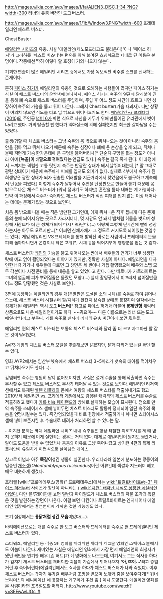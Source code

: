 http://images.wikia.com/avp/images/f/fa/ALIEN3_DISC_1-34.PNG?width=300
러너의 유충 버전인 도그 버스터.

http://images.wikia.com/avp/images/1/1b/Window3.PNG?width=600
프레데일리언 체스트 버스터.

Chest Buster

[[에일리언 시리즈]]의 유충. 사실 '에일리언(제노모프라고도 불리운다)'이나 '페이스 허거'가 그러하듯 '체스트 버스터'는 편의를 위해 붙여진 호칭이므로 제대로 된 이름은 불명이다. 작중에선 딱히 이렇다 할 호칭이 거의 나오지 않는다.

기괴한 연출이 많은 에일리언 시리즈 중에서도 가장 독보적인 비주얼 쇼크를 선사하는 존재이다.

흔히 [[페이스 허거]]가 에일리언의 유충인 것으로 오해하는 사람들이 많지만 페이스 허거는 사실 이 체스트 버스터의 운반책에 불과하다. 페이스 허거가 숙주의 얼굴에 달라붙어 관을 통해 폐 속으로 체스트 버스터를 주입하며, 주입 후 어느 정도 시간이 흐르고 나면 성장하여 숙주의 가슴을 뚫고 튀어 나온다. 그래서 Chest buster(가슴 파괴자). 다만 상황이 여의치 않으면 식도를 타고 입 밖으로 튀어나오기도 한다. [[에일리언 vs 프레데터(2010)]]의 주인공 [[넘버 6]]가 이런 식으로 자신을 가두기 위해 만들어진 유리관에서 벗어나려고 했다. 거의 탈출할 뻔 했다가 액화질소에 의해 실패했지만 최소한 살아남을 수는 있었다.

출생(?)할 때 체스트 버스터는 그냥 숙주의 몸 밖으로 뛰쳐나오는 것이 아니라 숙주의 몸 안을 갉아 먹고 뛰쳐 나오기 때문에 숙주는 심장이나 폐에 큰 손상을 입게 되고, 뛰쳐나올때 저런게 가슴 한가운데에 큰 구멍을 뚫어버리니[* 단순히 구멍을 뚫는 정도가 아니라 아예 '''[늑골]이 바깥으로 꺾여있다'''는 언급도 있다.] 숙주는 결국 죽게 된다. 이 과정에서 느껴지는 격렬한 고통 탓인지 숙주는 반광란 상태가 돼서 날뛰어대는데,[* 말 그대로 광란 상태이기 때문에 숙주에게 피해를 입혀도 의미가 없다. 실제로 4부에서 숙주가 된 희생양은 광란 상태가 되자 권총탄 여러발을 지근거리에서 맞았음에도 불구하고 계속해서 난동을 피웠다.] 이렇게 숙주가 날뛰어서 주변을 난장판으로 만들어 놓기 때문에 몸 밖으로 나온 체스트 버스터가 (워낙 잽싸기도 하지만) 혼란을 틈타 내빼는 게 가능하다. 만약 이 과정에서 숙주가 죽더라도 체스트 버스터가 직접 피해를 입지 않는 이상 태어나는 데에는 문제가 없는 것으로 보인다.

처음 몸 밖으로 나올 때는 작은 뱀만한 크기인데, 이게 뛰쳐나온 직후 잽싸게 다른 존재들의 눈에 띄이지 않는 곳으로 사라지더니, 몆 시간도 안 돼서 뱀처럼 허물을 벗으며 성장해 사람보다 더 큰 성체가 되어 다시 나타난다.(...) 어떻게 그렇게 단시간에 빨리 성장하는지는 아무도 모르지만...[* 어쩌면 신체자체가 그 정도로 커지도록 되어있는 것일수도 있다.] 게임 에일리언 VS 프레데터를 통해 밝혀진 바로는 사람이나 프레데터의 눈을 피해 돌아다니면서 곤충이나 작은 포유류, 시체 등을 먹어치우며 영양분을 얻는 것 같다.

체스트 버스터가 [[케인(에일리언)|케인]]의 가슴을 뚫고 튀어나오는 씬에서 배우들의 연기가 너무 생생한 탓에 예고 없이 촬영되었다는 이야기가 있지만, 정확한 사실이 아니다. 에일리언을 디자인한 H.R 기거나 배우들에 따르면 그 장면은 세 번이나 거듭 촬영됐으며 배우와 스탭 모두 각본이나 사전 준비를 통해 내용을 알고 있었다고 한다. 다만 베로니카 카트라이트는 그녀의 얼굴에 피가 뿌려질줄은 몰랐던 모양.(...) 실제 촬영장에서 미끄러져 넘어질만큼 어느 정도 당황했던 것은 사실로 보인다.

3편에 등장하는 에일리언의 경우 개(특별판은 도살된 소의 시체)를 숙주로 하여 튀어나오는데, 체스트 버스터 시절부터 팔/다리가 완전히 성숙된 상태로 등장하여 일각에서는 성체가 된 에일리언 역시 '''도그 버스터'''[* 참고로 [[페이스 허거]]와 더불어 '''봉제인형''' 캐릭터 상품으로도 나온 에일리언이기도 하다. ~~귀요미~~ 다른 이름으로는 러너 또는 도그 에일리언]라고 부른다. 개를 숙주로 한지라 러너의 유충 버전이라 보면 옳을듯.

에일리언 퀸의 체스트 버스터는 보통의 체스트 버스터와 달리 좀 더 크고 자그마한 팔 같은 것이 달려있다.

AvP3 게임의 체스트 버스터 모델을 추출해보면 알겠지만, 팔과 다리가 있는걸 확인 할 수 있다.

영화 AVP2에서는 임산부 뱃속에서 체스트 버스터 3~5마리가 뱃속의 태아를 먹어치우고 뛰쳐나오기도 한다(...).

감염되면 숙주는 영원히 답이 없어보이지만, 사실은 절개 수술을 통해 적출하면 숙주는 무사할 수 있고 체스트 버스터도 무사히 태어날 수 있는 것으로 보인다. 에일리언 리저렉션에서도 복제된 [[엘렌 리플리]]의 몸에서 여왕의 체스트 버스터를 적출해내기도 했고 [[에일리언 vs 프레데터(2010)|2010년작 에일리언 vs. 프레데터 게임]]에서도 감염된 캐릭터의 체스트 버스터를 수술로 적출하려고 했다가 [[카를 비숍 웨이랜드]]의 방해로 실패하는 모습이 묘사된다. 덤으로 만약 숙주를 스테이시스 셀에 넣어두면 체스트 버스터도 활동이 정지되어 일단 숙주의 목숨을 연명시킬수는 있다. 즉 감염되었을때 바로 현장에서 적출하거나 아니면 스테이시스 셀에 넣어 보존시킨 후 수술대로 데려가 처리하면 살 수 있다는 말.

...이지만 문제는 역대 에일리언 시리즈 내내 숙주들은 항상 적절한 의료조치를 제 때 받지 못하기 때문에 이게 실현되는 경우는 거의 없다. 대체로 에일리언이 뭔지도 몰랐거나, 알아도 도움을 받을 수 없었거나 등등의 이유로 그냥 죽어나갔고 상기한 4편의 복제 리플리만이 유일하게 이런식으로 살아남은 케이스.

참고로 이넘과 아주 '''똑같이'''생긴 생물이 실존한다. 우리나라와 일본에 분포하는 망둥어의 일종인 [[개소겡]](''Odontamblyopus rubicundus'')이란 어류인데 색깔과 지느러미 빼고 매우 비슷하게 생겼다.

프리퀄 [wiki:"프로메테우스(영화)" 프로메테우스]에서는 [[wiki:"트릴로바이트#s-3" 페이스 허거]]부터 사이즈가 장난이 아니라(...) [[wiki:"디컨" 태어난 녀석도 성장한 에일리언이었다.]] 다만 블루레이판을 보면 밀번과 파이필드가 체스트 버스터의 허물 조각과 똑같은 것을 발견하는 장면이 나온다. 이걸 보면 디컨이나 트릴로바이트는 엔지니어나 에일리언 입장에서는 돌연변이에 가까운 것일 가능성도 있다. 

초기 설정에서는 '''통닭처럼 생긴 모습'''이었다(...).

바리에이션으로는 개를 숙주로 한 도그 버스터와 프레데터를 숙주로 한 프레데일리언 체스트 버스터가 있다.

스타워즈, 에일리언 등 각종 SF 영화를 패러디한 패러디 개그물 영화인 스페이스 볼에서도 이놈이 나온다. 재미있는 사실은 에일리언 영화에서 가장 먼저 에일리언의 희생자가 됐던 케인을 연기한 배우 [존 허트]가 이 영화에도 나오는데, 여기서도 그는 식사를 하다가 갑자기 체스트 버스터를 패러디한 괴물이 가슴에서 튀어나오자 ''' '아, 또야...' '''라고 중얼거린 후 죽어버린다(에일리언에서도 식사를 하다가 체스트 버스터가 나와 죽었다). 이후 체스트 버스터는 갑자기 뮤지컬 배우처럼 조명을 받으며 노래와 춤을 보여주다가[* 워너브라더스의 애니메이션 <One Froggy Evening>에 등장하는 개구리가 추던 춤.] 이내 도망간다. 에일리언 영화를 본 사람이라면 포복절도할 패러디. [[http://www.youtube.com/watch?v=SEEwAvlJOcI #]]
